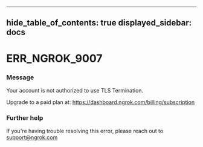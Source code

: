 

---
hide_table_of_contents: true
displayed_sidebar: docs
---


# ERR_NGROK_9007

### Message
Your account is not authorized to use TLS Termination.

Upgrade to a paid plan at: https://dashboard.ngrok.com/billing/subscription

<ErrorDetails error="err_ngrok_9007" />



### Further help
If you're having trouble resolving this error, please reach out to [support@ngrok.com](mailto:support@ngrok.com?subject=Help%20with%20ERR_NGROK_9007)

